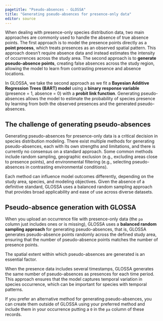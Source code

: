 ```yaml
---
pagetitle: "Pseudo-absences - GLOSSA"
title: "Generating pseudo-absences for presence-only data"
editor: source
---
```


When dealing with presence-only species distribution data, two main approaches are commonly used to handle the absence of true absence points. The first approach is to model the presence points directly as a **point process**, which treats presences as an observed spatial pattern. This approach doesn’t require absence data and instead estimates the intensity of occurrences across the study area. The second approach is to **generate pseudo-absence points**, creating false absences across the study region, allowing the model to learn from contrasting presence and absence locations.

In GLOSSA, we take the second approach as we fit a **Bayesian Additive Regression Trees (BART) model** using a **binary response variable** (presence = 1, absence = 0) with a **probit link function**. Generating pseudo-absences allows the model to estimate the probability of species presence by learning from both the observed presences and the generated pseudo-absences.

## The challenge of generating pseudo-absences

Generating pseudo-absences for presence-only data is a critical decision in species distribution modeling. There exist multiple methods for generating pseudo-absences, each with its own strengths and limitations, and there is currently no consensus on a standard approach. Some common methods include random sampling, geographic exclusion (e.g., excluding areas close to presence points), and environmental filtering (e.g., selecting pseudo-absences in contrasting environmental conditions).

Each method can influence model outcomes differently, depending on the study area, species, and modeling objectives. Given the absence of a definitive standard, GLOSSA uses a balanced random sampling approach that provides broad applicability and ease of use across diverse datasets.

## Pseudo-absence generation with GLOSSA

When you upload an occurrence file with presence-only data (the `pa` column just includes ones or is missing), GLOSSA uses a **balanced random sampling approach** for generating pseudo-absences, that is, GLOSSA generates pseudo-absence points randomly across the defined study area, ensuring that the number of pseudo-absence points matches the number of presence points.

::: {.callout-note}
The spatial extent within which pseudo-absences are generated is an essential factor.
:::

When the presence data includes several timestamps, GLOSSA generates the same number of pseudo-absences as presences for each time period.  This approach ensures that the model captures temporal variation in species occurrence, which can be important for species with temporal patterns.

::: {.callout-note}
If you prefer an alternative method for generating pseudo-absences, you can create them outside of GLOSSA using your preferred method and include them in your occurrence putting a `0` in the `pa` column of these records.
:::
